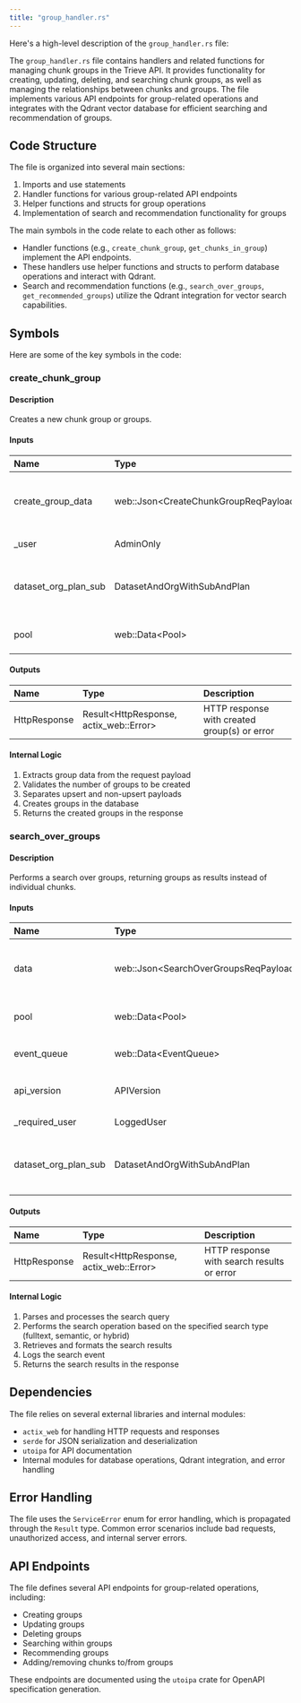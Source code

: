 ```yaml
---
title: "group_handler.rs"
---
```


Here's a high-level description of the `group_handler.rs` file:

The `group_handler.rs` file contains handlers and related functions for managing chunk groups in the Trieve API. It provides functionality for creating, updating, deleting, and searching chunk groups, as well as managing the relationships between chunks and groups. The file implements various API endpoints for group-related operations and integrates with the Qdrant vector database for efficient searching and recommendation of groups.

## Code Structure

The file is organized into several main sections:

1. Imports and use statements
2. Handler functions for various group-related API endpoints
3. Helper functions and structs for group operations
4. Implementation of search and recommendation functionality for groups

The main symbols in the code relate to each other as follows:

- Handler functions (e.g., `create_chunk_group`, `get_chunks_in_group`) implement the API endpoints.
- These handlers use helper functions and structs to perform database operations and interact with Qdrant.
- Search and recommendation functions (e.g., `search_over_groups`, `get_recommended_groups`) utilize the Qdrant integration for vector search capabilities.

## Symbols

Here are some of the key symbols in the code:

### create_chunk_group
#### Description
Creates a new chunk group or groups.

#### Inputs
| Name | Type | Description |
|:-----|:-----|:------------|
| create_group_data | web::Json&lt;CreateChunkGroupReqPayloadEnum&gt; | JSON payload containing group creation data |
| _user | AdminOnly | Authenticated admin user |
| dataset_org_plan_sub | DatasetAndOrgWithSubAndPlan | Dataset, organization, and subscription information |
| pool | web::Data&lt;Pool&gt; | Database connection pool |

#### Outputs
| Name | Type | Description |
|:-----|:-----|:------------|
| HttpResponse | Result&lt;HttpResponse, actix_web::Error&gt; | HTTP response with created group(s) or error |

#### Internal Logic
1. Extracts group data from the request payload
2. Validates the number of groups to be created
3. Separates upsert and non-upsert payloads
4. Creates groups in the database
5. Returns the created groups in the response

### search_over_groups
#### Description
Performs a search over groups, returning groups as results instead of individual chunks.

#### Inputs
| Name | Type | Description |
|:-----|:-----|:------------|
| data | web::Json&lt;SearchOverGroupsReqPayload&gt; | JSON payload containing search parameters |
| pool | web::Data&lt;Pool&gt; | Database connection pool |
| event_queue | web::Data&lt;EventQueue&gt; | Queue for logging events |
| api_version | APIVersion | API version for response formatting |
| _required_user | LoggedUser | Authenticated user |
| dataset_org_plan_sub | DatasetAndOrgWithSubAndPlan | Dataset, organization, and subscription information |

#### Outputs
| Name | Type | Description |
|:-----|:-----|:------------|
| HttpResponse | Result&lt;HttpResponse, actix_web::Error&gt; | HTTP response with search results or error |

#### Internal Logic
1. Parses and processes the search query
2. Performs the search operation based on the specified search type (fulltext, semantic, or hybrid)
3. Retrieves and formats the search results
4. Logs the search event
5. Returns the search results in the response

## Dependencies
The file relies on several external libraries and internal modules:

- `actix_web` for handling HTTP requests and responses
- `serde` for JSON serialization and deserialization
- `utoipa` for API documentation
- Internal modules for database operations, Qdrant integration, and error handling

## Error Handling
The file uses the `ServiceError` enum for error handling, which is propagated through the `Result` type. Common error scenarios include bad requests, unauthorized access, and internal server errors.

## API Endpoints
The file defines several API endpoints for group-related operations, including:

- Creating groups
- Updating groups
- Deleting groups
- Searching within groups
- Recommending groups
- Adding/removing chunks to/from groups

These endpoints are documented using the `utoipa` crate for OpenAPI specification generation.